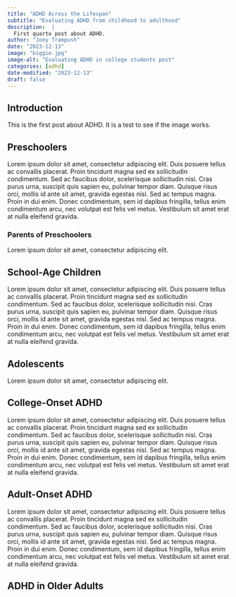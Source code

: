 ```yaml
---
title: "ADHD Across the Lifespan"
subtitle: "Evaluating ADHD from childhood to adulthood"
description:  |
  First quarto post about ADHD.
author: "Joey Trampush"
date: "2023-12-13"
image: "biggie.jpg"
image-alt: "Evaluating ADHD in college students post"
categories: [adhd]
date-modified: "2023-12-13"
draft: false
---
```


## Introduction

This is the first post about ADHD. It is a test to see if the image works.

## Preschoolers

Lorem ipsum dolor sit amet, consectetur adipiscing elit.
Duis posuere tellus ac convallis placerat.
Proin tincidunt magna sed ex sollicitudin condimentum.
Sed ac faucibus dolor, scelerisque sollicitudin nisi.
Cras purus urna, suscipit quis sapien eu, pulvinar tempor diam.
Quisque risus orci, mollis id ante sit amet, gravida egestas nisl.
Sed ac tempus magna.
Proin in dui enim.
Donec condimentum, sem id dapibus fringilla, tellus enim condimentum arcu, nec volutpat est felis vel metus.
Vestibulum sit amet erat at nulla eleifend gravida.

### Parents of Preschoolers

Lorem ipsum dolor sit amet, consectetur adipiscing elit.

## School-Age Children

Lorem ipsum dolor sit amet, consectetur adipiscing elit.
Duis posuere tellus ac convallis placerat.
Proin tincidunt magna sed ex sollicitudin condimentum.
Sed ac faucibus dolor, scelerisque sollicitudin nisi.
Cras purus urna, suscipit quis sapien eu, pulvinar tempor diam.
Quisque risus orci, mollis id ante sit amet, gravida egestas nisl.
Sed ac tempus magna.
Proin in dui enim.
Donec condimentum, sem id dapibus fringilla, tellus enim condimentum arcu, nec volutpat est felis vel metus.
Vestibulum sit amet erat at nulla eleifend gravida.

## Adolescents

Lorem ipsum dolor sit amet, consectetur adipiscing elit.


## College-Onset ADHD

Lorem ipsum dolor sit amet, consectetur adipiscing elit.
Duis posuere tellus ac convallis placerat.
Proin tincidunt magna sed ex sollicitudin condimentum.
Sed ac faucibus dolor, scelerisque sollicitudin nisi.
Cras purus urna, suscipit quis sapien eu, pulvinar tempor diam.
Quisque risus orci, mollis id ante sit amet, gravida egestas nisl.
Sed ac tempus magna.
Proin in dui enim.
Donec condimentum, sem id dapibus fringilla, tellus enim condimentum arcu, nec volutpat est felis vel metus.
Vestibulum sit amet erat at nulla eleifend gravida.

## Adult-Onset ADHD

Lorem ipsum dolor sit amet, consectetur adipiscing elit.
Duis posuere tellus ac convallis placerat.
Proin tincidunt magna sed ex sollicitudin condimentum.
Sed ac faucibus dolor, scelerisque sollicitudin nisi.
Cras purus urna, suscipit quis sapien eu, pulvinar tempor diam.
Quisque risus orci, mollis id ante sit amet, gravida egestas nisl.
Sed ac tempus magna.
Proin in dui enim.
Donec condimentum, sem id dapibus fringilla, tellus enim condimentum arcu, nec volutpat est felis vel metus.
Vestibulum sit amet erat at nulla eleifend gravida.

## ADHD in Older Adults
